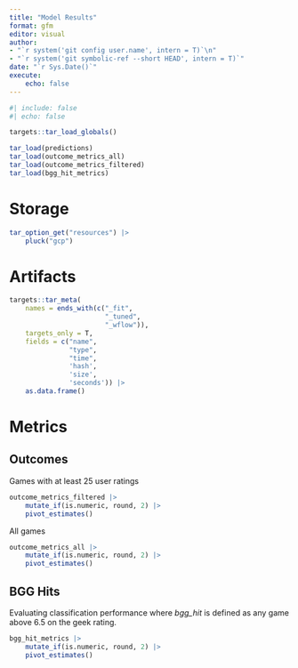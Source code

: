 ```yaml
---
title: "Model Results"
format: gfm
editor: visual
author: 
- "`r system('git config user.name', intern = T)`\n"
- "`r system('git symbolic-ref --short HEAD', intern = T)`"
date: "`r Sys.Date()`"
execute:
    echo: false
---
```


```r
#| include: false
#| echo: false

targets::tar_load_globals()

tar_load(predictions)
tar_load(outcome_metrics_all)
tar_load(outcome_metrics_filtered)
tar_load(bgg_hit_metrics)

```

# Storage

```r

tar_option_get("resources") |>
    pluck("gcp")

```

# Artifacts

```r

targets::tar_meta(
    names = ends_with(c("_fit",
                        "_tuned",
                        "_wflow")),
    targets_only = T,
    fields = c("name",
               "type",
               "time",
               'hash',
               'size',
               'seconds')) |>
    as.data.frame()

```

# Metrics

## Outcomes

Games with at least 25 user ratings

```r

outcome_metrics_filtered |>
    mutate_if(is.numeric, round, 2) |>
    pivot_estimates()

```

All games

```r

outcome_metrics_all |>
    mutate_if(is.numeric, round, 2) |>
    pivot_estimates()

```

## BGG Hits

Evaluating classification performance where *bgg_hit* is defined as any game above 6.5 on the geek rating.

```r

bgg_hit_metrics |>
    mutate_if(is.numeric, round, 2) |>
    pivot_estimates()

```